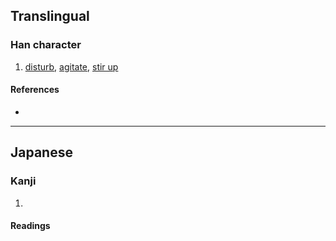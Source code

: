 {{also|攪}}
{{character info/new}}
==Translingual==
{{Han simplified forms|攪|撹|搅|ex=y}}

===Han character===
{{Han char|rn=64|rad=手|as=12|sn=15|four=|canj=QFBU,XQFBU|ids=⿰扌覚}}

# [[disturb]], [[agitate]], [[stir up]]

====References====
* {{Han ref|kx=0457.161|hdz=31963.021|uh=64B9|ud=25785}}

----

==Japanese==
{{ja-kanji forms|撹|攪}}

===Kanji===
{{ja-kanji|grade=|rs=手12|kyu=攪}}

# {{rfdef|ja|sort=手12}}

====Readings====
{{ja-readings
|goon=きょう
|kanon=こう
|kanyoon=かく
|kun=みだ-す
}}